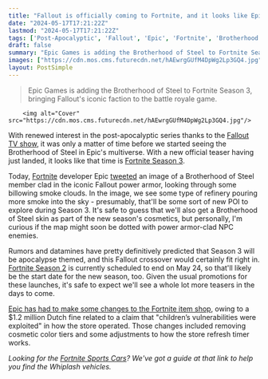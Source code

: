 ```yaml
---
title: "Fallout is officially coming to Fortnite, and it looks like Epic's already teasing a new POI and the Brotherhood of Steel"
date: "2024-05-17T17:21:22Z"
lastmod: "2024-05-17T17:21:22Z"
tags: ['Post-Apocalyptic', 'Fallout', 'Epic', 'Fortnite', 'Brotherhood of Steel', 'Power Armor', 'Battle Royale', 'Crossover']
draft: false
summary: "Epic Games is adding the Brotherhood of Steel to Fortnite Season 3, bringing Fallout's iconic faction to the battle royale game."
images: ["https://cdn.mos.cms.futurecdn.net/hAEwrgGUfM4DpWg2Lp3GQ4.jpg"]
layout: PostSimple
---
```

> Epic Games is adding the Brotherhood of Steel to Fortnite Season 3, bringing Fallout's iconic faction to the battle royale game.


        <img alt="Cover" src="https://cdn.mos.cms.futurecdn.net/hAEwrgGUfM4DpWg2Lp3GQ4.jpg"/>
        
With renewed interest in the post-apocalyptic series thanks to the [Fallout TV show](https://www.gamesradar.com/fallout-tv-show-season-one-amazon-prime-video-release-date-cast-trailer-story-setting-guide/), it was only a matter of time before we started seeing the Brotherhood of Steel in Epic's multiverse. With a new official teaser having just landed, it looks like that time is [Fortnite Season 3](https://www.gamesradar.com/fortnite-season-3-chapter-5/).

Today, [Fortnite](https://www.gamesradar.com/fortnite-guide/) developer Epic [tweeted](https://x.com/FortniteGame/status/1791499072789979575) an image of a Brotherhood of Steel member clad in the iconic Fallout power armor, looking through some billowing smoke clouds. In the image, we see some type of refinery pouring more smoke into the sky - presumably, that'll be some sort of new POI to explore during Season 3. It's safe to guess that we'll also get a Brotherhood of Steel skin as part of the new season's cosmetics, but personally, I'm curious if the map might soon be dotted with power armor-clad NPC enemies.

Rumors and datamines have pretty definitively predicted that Season 3 will be apocalypse themed, and this Fallout crossover would certainly fit right in. [Fortnite Season 2](https://www.gamesradar.com/fortnite-season-2-chapter-5/) is currently scheduled to end on May 24, so that'll likely be the start date for the new season, too. Given the usual promotions for these launches, it's safe to expect we'll see a whole lot more teasers in the days to come.

[Epic has had to make some changes to the Fortnite item shop](https://www.gamesradar.com/games/fortnite/fortnite-shop-updated-as-epic-gets-fined-over-microtransactions-once-again-this-time-for-dollar12-million-amid-claims-childrens-vulnerabilities-were-exploited/), owing to a $1.2 million Dutch fine related to a claim that "children’s vulnerabilities were exploited" in how the store operated. Those changes included removing cosmetic color tiers and some adjustments to how the store refresh timer works.

*Looking for the *[<em>Fortnite Sports Cars</em>](https://www.gamesradar.com/games/fortnite/fortnite-sports-cars/)*? We've got a guide at that link to help you find the Whiplash vehicles.* 
        